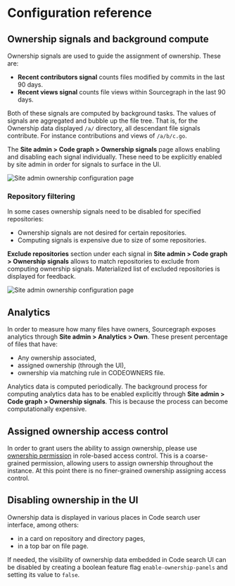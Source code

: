 # Configuration reference

## Ownership signals and background compute

Ownership signals are used to guide the assignment of ownership. These are:

*   **Recent contributors signal** counts files modified by commits in the last 90 days.
*   **Recent views signal** counts file views within Sourcegraph in the last 90 days.

Both of these signals are computed by background tasks.
The values of signals are aggregated and bubble up the file tree.
That is, for the Ownership data displayed `/a/` directory, all descendant file signals contribute.
For instance contributions and views of `/a/b/c.go`.

The **Site admin > Code graph > Ownership signals** page allows enabling and disabling each signal individually.
These need to be explicitly enabled by site admin in order for signals to surface in the UI.

![Site admin ownership configuration page](https://sourcegraphstatic.com/own-signals-configuration-dark.png)

### Repository filtering

In some cases ownership signals need to be disabled for specified repositories:

*   Ownership signals are not desired for certain repositories.
*   Computing signals is expensive due to size of some repositories.

**Exclude repositories** section under each signal in **Site admin > Code graph > Ownership signals** allows to match repositories to exclude from computing ownership signals.
Materialized list of excluded repositories is displayed for feedback.

![Site admin ownership configuration page](https://sourcegraphstatic.com/own-signals-exclude-dark.png)

## Analytics

In order to measure how many files have owners, Sourcegraph exposes analytics through **Site admin > Analytics > Own**.
These present percentage of files that have:

*   Any ownership associated,
*   assigned ownership (through the UI),
*   ownership via matching rule in CODEOWNERS file.

Analytics data is computed periodically.
The background process for computing analytics data has to be enabled explicitly through **Site admin > Code graph > Ownership signals**.
This is because the process can become computationally expensive.

## Assigned ownership access control

In order to grant users the ability to assign ownership, please use [ownership permission](/admin/access_control/ownership) in role-based access control.
This is a coarse-grained permission, allowing users to assign ownership throughout the instance.
At this point there is no finer-grained ownership assigning access control.

## Disabling ownership in the UI

Ownership data is displayed in various places in Code search user interface, among others:

*   in a card on repository and directory pages,
*   in a top bar on file page.

If needed, the visibility of ownership data embedded in Code search UI can be disabled by creating a boolean feature flag `enable-ownership-panels` and setting its value to `false`.
